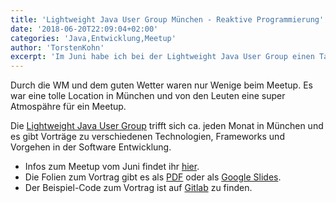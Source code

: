 ```yaml
---
title: 'Lightweight Java User Group München - Reaktive Programmierung'
date: '2018-06-20T22:09:04+02:00'
categories: 'Java,Entwicklung,Meetup'
author: 'TorstenKohn'
excerpt: 'Im Juni habe ich bei der Lightweight Java User Group einen Talk zu Reaktiver Programmierung mit Spring und Reactor gehalten.'
---
```

Durch die WM und dem guten Wetter waren nur Wenige beim Meetup.
Es war eine tolle Location in München und von den Leuten eine super Atmospähre für ein Meetup.

Die [Lightweight Java User Group](https://www.meetup.com/Lightweight-Java-User-Group-Munchen/ "Seite der User Group auf Meetup") trifft sich ca. jeden Monat in München und es gibt Vorträge zu verschiedenen Technologien, Frameworks und Vorgehen in der Software Entwicklung.

- Infos zum Meetup vom Juni findet ihr
  [hier](https://www.meetup.com/Lightweight-Java-User-Group-Munchen/events/248063228/ "LJUG Meetup - Reaktive Programmierung").
- Die Folien zum Vortrag gibt es als
  [PDF](/downloads/2018_LJUG_Reaktive_Programmierung.pdf "Folien vom Meetup als PDF") oder als
  [Google Slides](https://docs.google.com/presentation/d/1Xo87rbHnfaiLRsVOtm-f5chBrxykMVtvoL12Y9iaOHg/edit?usp=sharing "Folien vom Meetup als Google Slides").
- Der Beispiel-Code zum Vortrag ist auf
  [Gitlab](https://gitlab.com/torstenkohn/reactive-ljug-demo "Demoprojekt zum Vortrag") zu finden.